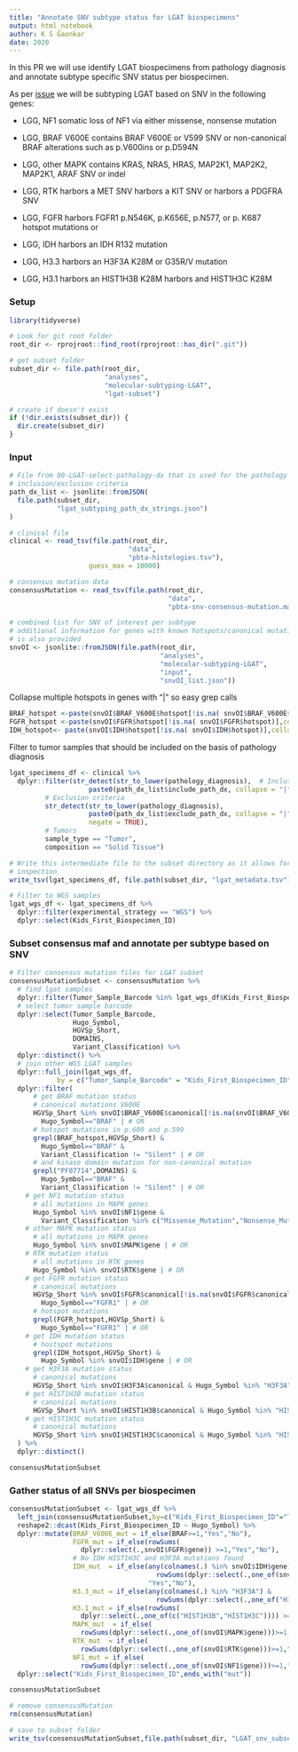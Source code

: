 ```yaml
---
title: "Annotate SNV subtype status for LGAT biospecimens"
output: html_notebook
author: K S Gaonkar 
date: 2020
---
```


In this PR we will use identify LGAT biospecimens from pathology diagnosis and annotate subtype specific SNV status per biospecimen.

As per [issue](https://github.com/AlexsLemonade/OpenPBTA-analysis/issues/790) we will be subtyping LGAT based on SNV in the following genes:

 - LGG, NF1
somatic loss of NF1 via either missense, nonsense mutation 

 - LGG, BRAF V600E
contains BRAF V600E or V599 SNV or non-canonical BRAF alterations such as p.V600ins or p.D594N

 - LGG, other MAPK
contains KRAS, NRAS, HRAS, MAP2K1, MAP2K2, MAP2K1, ARAF SNV or indel

 - LGG, RTK
harbors a MET SNV 
harbors a KIT SNV or
harbors a PDGFRA SNV 

- LGG, FGFR
harbors FGFR1 p.N546K, p.K656E, p.N577, or p. K687 hotspot mutations or

- LGG, IDH
harbors an IDH R132 mutation

 - LGG, H3.3
harbors an H3F3A K28M or G35R/V mutation

 -  LGG, H3.1
harbors an HIST1H3B K28M
harbors and HIST1H3C  K28M


### Setup
```r
library(tidyverse)

# Look for git root folder
root_dir <- rprojroot::find_root(rprojroot::has_dir(".git"))

# get subset folder
subset_dir <- file.path(root_dir, 
                        "analyses",
                        "molecular-subtyping-LGAT",
                        "lgat-subset")

# create if doesn't exist
if (!dir.exists(subset_dir)) {
  dir.create(subset_dir)
}
```

### Input

```r
# File from 00-LGAT-select-pathology-dx that is used for the pathology diagnosis
# inclusion/exclusion criteria
path_dx_list <- jsonlite::fromJSON(
  file.path(subset_dir, 
            "lgat_subtyping_path_dx_strings.json")
)

# clinical file
clinical <- read_tsv(file.path(root_dir, 
                              "data",
                              "pbta-histologies.tsv"), 
                    guess_max = 10000)

# consensus mutation data
consensusMutation <- read_tsv(file.path(root_dir,
                                        "data",
                                        "pbta-snv-consensus-mutation.maf.tsv.gz"))

# combined list for SNV of interest per subtype
# additional information for genes with known hotspots/canonical mutation 
# is also provided
snvOI <- jsonlite::fromJSON(file.path(root_dir,
                                      "analyses",
                                      "molecular-subtyping-LGAT",
                                      "input",
                                      "snvOI_list.json"))

```

Collapse multiple hotspots in genes with "|" so easy grep calls

```r
BRAF_hotspot <-paste(snvOI$BRAF_V600E$hotspot[!is.na( snvOI$BRAF_V600E$hotspot)],collapse = "|")
FGFR_hotspot <-paste(snvOI$FGFR$hotspot[!is.na( snvOI$FGFR$hotspot)],collapse = "|")
IDH_hotspot<- paste(snvOI$IDH$hotspot[!is.na( snvOI$IDH$hotspot)],collapse = "|")
```

Filter to tumor samples that should be included on the basis of pathology diagnosis
```r
lgat_specimens_df <- clinical %>%
  dplyr::filter(str_detect(str_to_lower(pathology_diagnosis),  # Inclusion criteria
                    paste0(path_dx_list$include_path_dx, collapse = "|")),
         # Exclusion criteria
         str_detect(str_to_lower(pathology_diagnosis),
                    paste0(path_dx_list$exclude_path_dx, collapse = "|"),
                    negate = TRUE),
         # Tumors
         sample_type == "Tumor",
         composition == "Solid Tissue")

# Write this intermediate file to the subset directory as it allows for
# inspection
write_tsv(lgat_specimens_df, file.path(subset_dir, "lgat_metadata.tsv"))

# Filter to WGS samples
lgat_wgs_df <- lgat_specimens_df %>%
  dplyr::filter(experimental_strategy == "WGS") %>%
  dplyr::select(Kids_First_Biospecimen_ID)
```

### Subset consensus maf and annotate per subtype based on SNV

```r
# Filter consensus mutation files for LGAT subset
consensusMutationSubset <- consensusMutation %>%
  # find lgat samples
  dplyr::filter(Tumor_Sample_Barcode %in% lgat_wgs_df$Kids_First_Biospecimen_ID) %>%
  # select tumor sample barcode
  dplyr::select(Tumor_Sample_Barcode,
                Hugo_Symbol,
                HGVSp_Short,
                DOMAINS,
                Variant_Classification) %>% 
  dplyr::distinct() %>%
  # join other WGS LGAT samples
  dplyr::full_join(lgat_wgs_df,
            by = c("Tumor_Sample_Barcode" = "Kids_First_Biospecimen_ID")) %>%
  dplyr::filter(
      # get BRAF mutation status
      # canonical mutations V600E
      HGVSp_Short %in% snvOI$BRAF_V600E$canonical[!is.na(snvOI$BRAF_V600E$canonical)] &
        Hugo_Symbol=="BRAF" | # OR
      # hotspot mutations in p.600 and p.599
      grepl(BRAF_hotspot,HGVSp_Short) &
        Hugo_Symbol=="BRAF" &
        Variant_Classification != "Silent" | # OR
      # and kinase domain mutation for non-canonical mutation 
      grepl("PF07714",DOMAINS) & 
        Hugo_Symbol=="BRAF" & 
        Variant_Classification != "Silent" | # OR
    # get NF1 mutation status
      # all mutations in MAPK genes
      Hugo_Symbol %in% snvOI$NF1$gene & 
        Variant_Classification %in% c("Missense_Mutation","Nonsense_Mutation") |
    # other MAPK mutation status
      # all mutations in MAPK genes
      Hugo_Symbol %in% snvOI$MAPK$gene | # OR
    # RTK mutation status
      # all mutations in RTK genes
      Hugo_Symbol %in% snvOI$RTK$gene | # OR
    # get FGFR mutation status
      # canonical mutations
      HGVSp_Short %in% snvOI$FGFR$canonical[!is.na(snvOI$FGFR$canonical)] &
        Hugo_Symbol=="FGFR1" | # OR
      # hotspot mutations 
      grepl(FGFR_hotspot,HGVSp_Short) &
        Hugo_Symbol=="FGFR1" | # OR
    # get IDH mutation status
      # hostspot mutations
      grepl(IDH_hotspot,HGVSp_Short) & 
        Hugo_Symbol %in% snvOI$IDH$gene | # OR
    # get H3F3A mutation status
      # canonical mutations
      HGVSp_Short %in% snvOI$H3F3A$canonical & Hugo_Symbol %in% "H3F3A" | # OR
    # get HIST1H3B mutation status
      # canonical mutations
      HGVSp_Short %in% snvOI$HIST1H3B$canonical & Hugo_Symbol %in% "HIST1H3B" | # OR
    # get HIST1H3C mutation status
      # canonical mutations
      HGVSp_Short %in% snvOI$HIST1H3C$canonical & Hugo_Symbol %in% "HIST1H3C" 
  ) %>%
  dplyr::distinct()

consensusMutationSubset
```


### Gather status of all SNVs per biospecimen

```r

consensusMutationSubset <- lgat_wgs_df %>%
  left_join(consensusMutationSubset,by=c("Kids_First_Biospecimen_ID"="Tumor_Sample_Barcode")) %>%
  reshape2::dcast(Kids_First_Biospecimen_ID ~ Hugo_Symbol) %>%
  dplyr::mutate(BRAF_V600E_mut = if_else(BRAF>=1,"Yes","No"),
                FGFR_mut = if_else(rowSums(
                  dplyr::select(.,snvOI$FGFR$gene)) >=1,"Yes","No"),
                # No IDH HIST1H3C and H3F3A mutations found
                IDH_mut  = if_else(any(colnames(.) %in% snvOI$IDH$gene) & 
                                     rowSums(dplyr::select(.,one_of(snvOI$IDH$gene))) >=1,
                                   "Yes","No"),
                H3.3_mut = if_else(any(colnames(.) %in% "H3F3A") & 
                                     rowSums(dplyr::select(.,one_of("H3F3A"))) >= 1 ,"Yes","No"),
                H3.1_mut = if_else(rowSums(
                  dplyr::select(.,one_of(c("HIST1H3B","HIST1H3C")))) >=1 ,"Yes","No"),  
                MAPK_mut  = if_else(
                  rowSums(dplyr::select(.,one_of(snvOI$MAPK$gene)))>=1,"Yes","No"),
                RTK_mut  = if_else(
                  rowSums(dplyr::select(.,one_of(snvOI$RTK$gene)))>=1,"Yes","No"),
                NF1_mut = if_else(
                  rowSums(dplyr::select(.,one_of(snvOI$NF1$gene)))>=1,"Yes","No") ) %>%
  dplyr::select("Kids_First_Biospecimen_ID",ends_with("mut"))

consensusMutationSubset 

```



```r
# remove consensusMutation
rm(consensusMutation)

# save to subset folder
write_tsv(consensusMutationSubset,file.path(subset_dir, "LGAT_snv_subset.tsv"))
```
